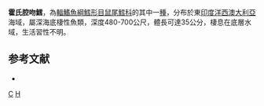 {{Speciesbox
| taxon = Coelorinchus hoangi
| status = NE
| status_system = iucn3.1
| trend = unknow
| binomial_authority = [[Iwamoto|Iwamoto]] & [[Graham|Graham]], 2008
| synonyms = 
}}
'''霍氏腔吻鱈'''，為[[輻鰭魚綱|輻鰭魚綱]][[鱈形目|鱈形目]][[鼠尾鱈科|鼠尾鱈科]]的其中一[[種|種]]，分布於東[[印度洋|印度洋]][[西澳大利亞|西澳大利亞]]海域，屬深海底棲性魚類，深度480-700公尺，體長可達35公分，棲息在底層水域，生活習性不明。

==参考文献==
*{{FishBase_species|genus=Coelorinchus|species=hoangi|year=2015|month=11}}

{{taxonbar}}
[[Category:2008年描述的鱼类|C]]
[[Category:腔吻鱈屬|H]]